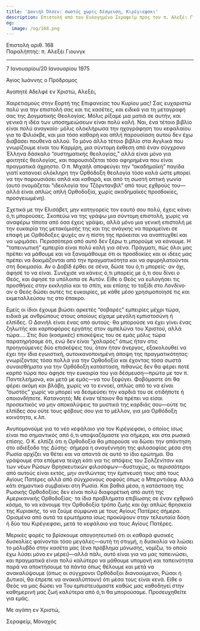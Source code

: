 ```yaml
---
title: 'Δανιήλ Όλσεν: σωστός χωρίς δέσμευση, Κιρέγιεφσκι'
description: Επιστολή από τον Ευλογημένο Σεραφείμ προς τον π. Αλεξέι Γιουνγκ.
og:
  image: /og/168.png
---
```


<div style={{textAlign:'right', fontFamily:'monospace'}}>Επιστολή αριθ. 168</div>
<div style={{textAlign:'left', fontFamily:'monospace'}}>Παραλήπτης: π. Αλεξέι Γιουνγκ</div>

---

7 Ιανουαρίου/20 Ιανουαρίου 1975

Άγιος Ιωάννης ο Πρόδρομος

Αγαπητέ Αδελφέ εν Χριστώ, Αλεξέι,

Χαιρετισμούς στην Εορτή της Επιφανείας του Κυρίου μας! Σας ευχαριστώ πολύ για την επιστολή σας και τις κασέτες, και ειδικά για τη μεταγραφή σας της Δογματικής Θεολογίας. Μόλις ρίξαμε μια ματιά σε αυτήν, και γενικά η ιδέα των υποσημειώσεων είναι πολύ καλή. Ναι, ένα τέτοιο βιβλίο είναι πολύ αναγκαίο· μόλις ολοκλήρωσα την ηχογράφηση του κεφαλαίου για το Φιλιόκβε, και μια τόσο καθαρή και απλή παρουσίαση αυτού δεν έχω διαβάσει πουθενά αλλού. Το μόνο άλλο τέτοιο βιβλίο στα Αγγλικά που γνωρίζουμε είναι του Καρμίρη, μια σύντομη έκθεση από έναν σύγχρονο Έλληνα δάσκαλο “συστηματικής θεολογίας,” αλλά είναι μόνο για φοιτητές θεολογίας, και παρουσιάζεται τόσο αφηρημένα που είναι πραγματικά άχρηστο. Ο π. Μιχαήλ αποφεύγει την “ακαδημαϊκή” παγίδα γιατί κατανοεί ολόκληρη την Ορθόδοξη θεολογία τόσο καλά ώστε μπορεί να την παρουσιάσει απλά και καθαρά, και από τη σωστή οπτική γωνία (αυτό ονομάζεται “ιδεολογία του Τζόρντανβιλ” από τους εχθρούς του—αλλά είναι απλώς απλή Ορθοδοξία, χωρίς ακαδημαϊκές προσδοκίες, προσγειωμένη).

Σχετικά με την Ελισάβετ, μην κατηγορείς τον εαυτό σου πολύ, έχεις κάνει ό,τι μπορούσες. Σκοπεύω να της γράψω μια σύντομη επιστολή, χωρίς να αναφέρω τίποτα από όσα έχεις γράψει, αλλά μόνο μια γενική επιστολή με την ευκαιρία της μετακόμισής της και της ανάγκης να παραμείνει σε επαφή με Ορθόδοξες ψυχές αν η πίστη της πρόκειται να αναπτυχθεί και να ωριμάσει. Περισσότερα από αυτό δεν ξέρω τι μπορούμε να κάνουμε. Η “ταπεινωτική” εμπειρία είναι πολύ καλή για σένα. Πράγματι, πώς όλοι μας πρέπει να μάθουμε και να ξαναμάθουμε ότι οι προσδοκίες και οι ιδέες μας πρέπει να δοκιμάζονται από την πραγματικότητα και να σφυρηλατούνται στη δοκιμασία. Αν ο Δαβίδ έρθει σε σένα, δώσε του ό,τι μπορείς· αν όχι, άφησέ το να είναι. Συνέχισε να κάνεις ό,τι μπορείς με ό,τι σου δίνει ο Θεός, και άφησε τα υπόλοιπα σε Αυτόν. Είθε ο Θεός να ευλογήσει τις προσθήκες στην εκκλησία και το σπίτι, και επίσης το ταξίδι στο Λονδίνο· αν ο Θεός δώσει αυτές τις ευκαιρίες, με κάθε μέσο χρησιμοποίησέ τις και εκμεταλλεύσου τις στο έπακρο.

Εμείς οι ίδιοι έχουμε βιώσει αρκετές “σοβαρές” εμπειρίες μέχρι τώρα, ειδικά με ανθρώπους στους οποίους είχαμε μεγάλη εμπιστοσύνη ή ελπίδες. Ο Δανιήλ είναι ένας από αυτούς· θα μπορούσε να έχει γίνει ένας ζηλωτής και καρποφόρος εργάτης στον αμπελώνα του Χριστού, αλλά τώρα…. Στις δύο (κοσμικές) επισκέψεις του σε εμάς μόλις τώρα παρατηρήσαμε ότι, ενώ δεν είναι “χαλαρός” όπως ήταν στις προηγούμενες δύο επισκέψεις του, όταν ήταν άνεργος, εξακολουθεί να έχει την ίδια εγωιστική, αυτοικανοποιημένη άποψη της πραγματικότητας· γνωρίζοντας τόσα πολλά για την Ορθοδοξία και έχοντας τόσα σωστά συναισθήματα για την Ορθόδοξη κατάσταση, πιθανώς δεν θα φέρει ποτέ καρπό τώρα που άφησε την ευκαιρία του για δέσμευση—πρώτα με τον π. Παντελεήμονα, και μετά με εμάς—να του ξεφύγει. Φοβόμαστε ότι θα φέρει ακόμη και βλάβη, χωρίς να το εννοεί, απλώς από το να είναι “σωστός” χωρίς να μπορεί να δεσμεύσει την καρδιά του σε οτιδήποτε ή οποιονδήποτε. Κατανοητό; Με έναν τέτοιον θα πρέπει να είσαι προσεκτικός να μην αποκαλύψεις τα μυστικά της καρδιάς σου—ούτε τις ελπίδες σου ούτε τους φόβους σου για το μέλλον, για μια Ορθόδοξη κοινότητα, κ.λπ.

Ανυπομονούμε για το νέο κεφάλαιο για τον Κιρέγιεφσκι, ο οποίος ίσως είναι πιο σημαντικός από ό,τι υποψιαζόμαστε για σήμερα, και στα ρωσικά επίσης. Ο Κ. ελπίζε ότι η Ορθοδοξία θα μπορούσε να δώσει την απάντηση στο αδιέξοδο της Δύσης· σήμερα η αναγέννηση της φιλοσοφίας μέσα στη Ρωσία αρχίζει να θέτει και να απαντά σε αυτό το ίδιο ερώτημα. Θα γράψουμε στα επόμενα τεύχη κάτι για τις απόψεις του Σολζενίτσιν και των νέων Ρώσων Θρησκευτικών φιλοσόφων—δυστυχώς, οι περισσότεροι από αυτούς είναι εκτός, μην αντλώντας την έμπνευσή τους από τους Αγίους Πατέρες αλλά από σύγχρονους σοφούς όπως ο Μπερντιάεφ. Αλλά κάτι σημαντικό συμβαίνει στη Ρωσία. Και βαθιά μέσα, η κατάσταση της Ρωσικής Ορθοδοξίας δεν είναι πολύ διαφορετική από αυτή της Αμερικανικής Ορθοδοξίας· τα ίδια προβλήματα επιβίωσης σε έναν εχθρικό κόσμο, το να κάνουμε την Ορθοδοξία τρόπο ζωής και όχι απλώς θρησκεία της Κυριακής, το να ζούμε σύμφωνα με τους Αγίους Πατέρες σήμερα. Ορισμένα από αυτά τα ερωτήματα ίσως προκύψουν στην τελευταία δόση ή δύο του Κιρέγιεφσκι, μετά το κεφάλαιο για τους Αγίους Πατέρες.

Μερικές φορές το βρίσκουμε απογοητευτικό ότι οι καθαρά φυσικές δυσκολίες φαίνονται τόσο μεγάλες—αυτή τη στιγμή, η δυσκολία να λιώσει το μόλυβδο στην κασέτα μας (ένα πρόβλημα μόνωσης, νομίζω, το οποίο έχω λύσει μόνο εν μέρει)—αλλά πάλι, αυτό είναι για να μας ταπεινώσει, και πραγματικά είναι πολύ καλύτερο να μάθουμε υπομονή και ταπεινότητα παρά να αποκτήσουμε τα πάντα όπως θέλουμε και μετά να ανακαλύψουμε (όπως οι σύγχρονοι Ορθόδοξοι διανοούμενοι, Ρώσοι ή Δυτικοί, θα έπρεπε να ανακαλύπτουν) ότι μέσα τους είναι κενά. Είθε ο Θεός να μας δώσει να Του εμπιστευόμαστε καθώς μας καθοδηγεί στην καθημερινή μας ζωή καλύτερα από ό,τι θα μπορούσαμε. Προσευχηθείτε για εμάς.

Με αγάπη εν Χριστώ,

Σεραφείμ, Μοναχός